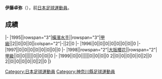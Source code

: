 {{Infobox football biography
|name=伊藤卓弥
|image=
|fullname=伊藤卓弥
|birth_date={{Birth date and age|1976|12|30}}
|cityofbirth=[[神奈川縣|神奈川縣]]
|countryofbirth=[[日本|日本]]
|position=[[守門員_(足球)|守門員]]
|currentclub=
|years=1995-1997<br/>1998-1999
|clubs=[[橫濱水手|橫濱水手]]<br/>[[大阪櫻花|大阪櫻花]]
|caps(goals)=
|nationalyears=
|nationalteam=
|nationalcaps(goals)=
}}
'''伊藤卓弥'''（{{Bd|1976年|12月30日||}}），前[[日本|日本]][[足球|足球]][[運動員|運動員]]。

==成績==
{{Football player club statistics 1|YYN}}
{{Football player club statistics 2|JPN|YYN}}
|-
|1995||rowspan="3"|[[橫濱水手|橫濱水手]]||rowspan="3"|[[日本職業足球甲級聯賽|甲級]]||2||0||0||0||colspan="2"|-||2||0
|-
|1996||0||0||0||0||0||0||0||0
|-
|1997||0||0||0||0||0||0||0||0
|-
|1998||rowspan="2"|[[大阪櫻花|大阪櫻花]]||rowspan="2"|[[日本職業足球甲級聯賽|甲級]]||0||0||||||0||0||0||0
|-
|1999||0||0||||||0||0||0||0
{{Football player club statistics 3|1|JPN}}2||0||0||0||0||0||2||0
{{Football player club statistics 5}}2||0||0||0||0||0||2||0
|}

{{Japan-sport-bio-stub}}
{{Soccer-player-stub}}
[[Category:日本足球運動員|Category:日本足球運動員]]
[[Category:神奈川縣足球運動員|Category:神奈川縣足球運動員]]